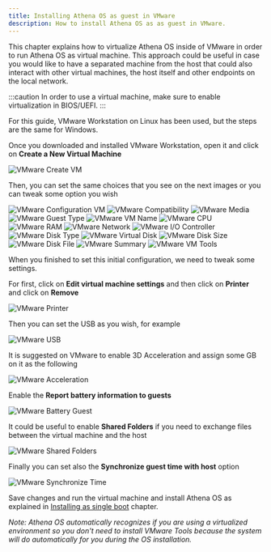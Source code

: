 ```yaml
---
title: Installing Athena OS as guest in VMware
description: How to install Athena OS as as guest in VMware.
---
```


This chapter explains how to virtualize Athena OS inside of VMware in order to run Athena OS as virtual machine. This approach could be useful in case you would like to have a separated machine from the host that could also interact with other virtual machines, the host itself and other endpoints on the local network.

:::caution
In order to use a virtual machine, make sure to enable virtualization in BIOS/UEFI.
:::

For this guide, VMware Workstation on Linux has been used, but the steps are the same for Windows.

Once you downloaded and installed VMware Workstation, open it and click on **Create a New Virtual Machine**

![VMware Create VM](@assets/vmware-create.png)

Then, you can set the same choices that you see on the next images or you can tweak some option you wish

![VMware Configuration VM](@assets/vmware-configuration.png)
![VMware Compatibility](@assets/vmware-compatibility.png)
![VMware Media](@assets/vmware-media.png)
![VMware Guest Type](@assets/vmware-guest-type.png)
![VMware VM Name](@assets/vmware-vmname.png)
![VMware CPU](@assets/vmware-cpu.png)
![VMware RAM](@assets/vmware-ram.png)
![VMware Network](@assets/vmware-network.png)
![VMware I/O Controller](@assets/vmware-io.png)
![VMware Disk Type](@assets/vmware-disk-type.png)
![VMware Virtual Disk](@assets/vmware-vdisk.png)
![VMware Disk Size](@assets/vmware-disk-size.png)
![VMware Disk File](@assets/vmware-disk-file.png)
![VMware Summary](@assets/vmware-summary.png)
![VMware VM Tools](@assets/vmware-tools.png)

When you finished to set this initial configuration, we need to tweak some settings.

For first, click on **Edit virtual machine settings** and then click on **Printer** and click on **Remove**

![VMware Printer](@assets/vmware-printer.png)

Then you can set the USB as you wish, for example

![VMware USB](@assets/vmware-usb.png)

It is suggested on VMware to enable 3D Acceleration and assign some GB on it as the following

![VMware Acceleration](@assets/vmware-accel.png)

Enable the **Report battery information to guests**

![VMware Battery Guest](@assets/vmware-battery.png)

It could be useful to enable **Shared Folders** if you need to exchange files between the virtual machine and the host

![VMware Shared Folders](@assets/vmware-shared.png)

Finally you can set also the **Synchronize guest time with host** option

![VMware Synchronize Time](@assets/vmware-timesync.png)

Save changes and run the virtual machine and install Athena OS as explained in [Installing as single boot](/en/installation/installing-single-boot/) chapter.

*Note: Athena OS automatically recognizes if you are using a virtualized environment so you don't need to install VMware Tools because the system will do automatically for you during the OS installation.*
